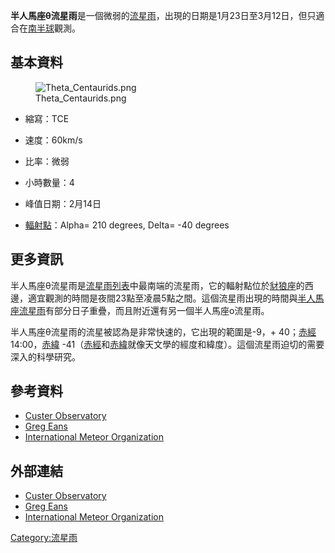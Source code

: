 '''半人馬座θ流星雨'''是一個微弱的[[流星雨|流星雨]]，出現的日期是1月23日至3月12日，但只適合在[[南半球|南半球]]觀測。

== 基本資料 ==
[[File:Theta_Centaurids.png|thumb]]

*縮寫：TCE

*速度：60km/s

*比率：微弱

*小時數量：4

*峰值日期：2月14日

*[[輻射點_(流星雨)|輻射點]]：Alpha= 210 degrees, Delta= -40 degrees

== 更多資訊 ==
半人馬座θ流星雨是[[流星雨列表|流星雨列表]]中最南端的流星雨，它的輻射點位於[[豺狼座|豺狼座]]的西邊，適宜觀測的時間是夜間23點至凌晨5點之間。這個流星雨出現的時間與[[半人馬座流星雨|半人馬座流星雨]]有部分日子重疊，而且附近還有另一個半人馬座ο流星雨。

半人馬座θ流星雨的流星被認為是非常快速的，它出現的範圍是-9，+ 40；[[赤經|赤經]]14:00，[[赤緯|赤緯]] -41（[[赤經|赤經]]和[[赤緯|赤緯]]就像天文學的經度和緯度）。這個流星雨迫切的需要深入的科學研究。

== 參考資料 ==
{{Reflist}}
* [https://web.archive.org/web/20090811033819/http://www.custerobservatory.org/meteors.htm Custer Observatory]
* [https://web.archive.org/web/20110711125408/http://www.gregeans.com/observers_log/meteor-showers.html Greg Eans]
* [http://www.imo.net International Meteor Organization]{{Wayback|url=http://www.imo.net/ |date=20110224173517 }}

== 外部連結 ==
* [https://web.archive.org/web/20090811033819/http://www.custerobservatory.org/meteors.htm Custer Observatory]
* [https://web.archive.org/web/20110711125408/http://www.gregeans.com/observers_log/meteor-showers.html Greg Eans]
* [http://www.imo.net International Meteor Organization]{{Wayback|url=http://www.imo.net/ |date=20110224173517 }}

[[Category:流星雨|Category:流星雨]]

{{meteoroid-stub}}
{{流星雨}}
